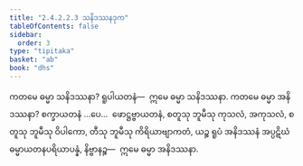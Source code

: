 ```yaml
---
title: "2.4.2.2.3 သနိဒဿနဒုက"
tableOfContents: false
sidebar:
  order: 3
type: "tipitaka"
basket: "ab"
book: "dhs"
---
```



<DynamicBreadcrumb />

<Division number="1457" book="dhs">

<Paragraph number="2167" book="dhs">
ကတမေ ဓမ္မာ သနိဒဿနာ? ရူပါယတနံ—  ဣမေ ဓမ္မာ သနိဒဿနာ.
</Paragraph>

</Division>
<Division number="1458" book="dhs">

<Paragraph number="2168" book="dhs">
ကတမေ ဓမ္မာ အနိဒဿနာ? စက္ခာယတနံ …ပေ…  ဖောဋ္ဌဗ္ဗာယတနံ, စတူသု ဘူမီသု ကုသလံ, အကုသလံ, စတူသု ဘူမီသု ဝိပါကော, တီသု ဘူမီသု ကိရိယာဗျာကတံ, ယဉ္စ ရူပံ အနိဒဿနံ အပ္ပဋိဃံ ဓမ္မာယတနပရိယာပန္နံ, နိဗ္ဗာနဉ္စ—  ဣမေ ဓမ္မာ အနိဒဿနာ.
</Paragraph>
</Division>